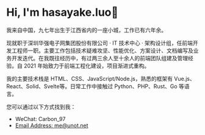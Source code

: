 
# Hi, I'm hasayake.luo👋

我来自中国，九七年出生于江西省内的一座小城，工作已有六年余。

现就职于深圳华强电子网集团股份有限公司 · IT 技术中心 · 架构设计组，任前端开发工程师一职。主要工作包括技术疑难攻坚、性能优化、方案设计、文档编写及业务开发迭代。在我既往经历中，有过两三余人至十余人的前端团队组建及管理经验。自 2021 年始致力于前端工程化建设，项目渐进式重构。

我的主要技术栈是 HTML、CSS、JavaScript/Node.js，熟悉的框架有 Vue.js、React、Solid、Svelte等。日常工作中接触过 Python、PHP、Rust、Go 等语言。

您可以通过以下方式找到我：

* WeChat: <Text inlineBlock><Base64>Carbon_97</Base64></Text>
* [Email Address: me@unot.net](mailto:me@unot.net)

<Footer />
